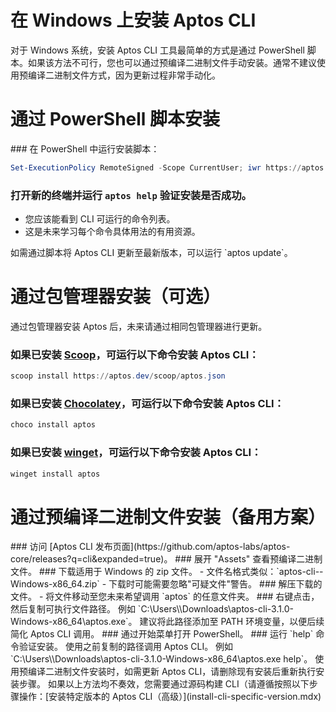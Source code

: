 
# 在 Windows 上安装 Aptos CLI

对于 Windows 系统，安装 Aptos CLI 工具最简单的方式是通过 PowerShell 脚本。如果该方法不可行，您也可以通过预编译二进制文件手动安装。通常不建议使用预编译二进制文件方式，因为更新过程非常手动化。

# 通过 PowerShell 脚本安装
<Steps>
### 在 PowerShell 中运行安装脚本：

   ```powershell filename="Terminal"
   Set-ExecutionPolicy RemoteSigned -Scope CurrentUser; iwr https://aptos.dev/scripts/install_cli.ps1 | iex
   ```

### 打开新的终端并运行 `aptos help` 验证安装是否成功。
   - 您应该能看到 CLI 可运行的命令列表。
   - 这是未来学习每个命令具体用法的有用资源。
</Steps>

<Callout type="info" emoji="ℹ️">
如需通过脚本将 Aptos CLI 更新至最新版本，可以运行 `aptos update`。
</Callout>

# 通过包管理器安装（可选）

<Callout type="info">
通过包管理器安装 Aptos 后，未来请通过相同包管理器进行更新。
</Callout>

### 如果已安装 [Scoop](https://scoop.sh/)，可运行以下命令安装 Aptos CLI：

   ```powershell filename="Terminal"
   scoop install https://aptos.dev/scoop/aptos.json
   ```
### 如果已安装 [Chocolatey](https://chocolatey.org/)，可运行以下命令安装 Aptos CLI：

   ```powershell filename="Terminal"
   choco install aptos
   ```
### 如果已安装 [winget](https://winget.run/)，可运行以下命令安装 Aptos CLI：

   ```powershell filename="Terminal"
   winget install aptos
   ```

# 通过预编译二进制文件安装（备用方案）

<Steps>
### 访问 [Aptos CLI 发布页面](https://github.com/aptos-labs/aptos-core/releases?q=cli&expanded=true)。
### 展开 "Assets" 查看预编译二进制文件。
### 下载适用于 Windows 的 zip 文件。
   - 文件名格式类似：`aptos-cli-<version>-Windows-x86_64.zip`
   - 下载时可能需要忽略"可疑文件"警告。
### 解压下载的文件。
   - 将文件移动至您未来希望调用 `aptos` 的任意文件夹。
### 右键点击，然后复制可执行文件路径。
   例如 `C:\Users\<username>\Downloads\aptos-cli-3.1.0-Windows-x86_64\aptos.exe`。
   <Callout type="info" emoji="ℹ️">
   建议将此路径添加至 PATH 环境变量，以便后续简化 Aptos CLI 调用。
   </Callout>
### 通过开始菜单打开 PowerShell。
### 运行 `help` 命令验证安装。
   使用之前复制的路径调用 Aptos CLI。
   例如 `C:\Users\<username>\Downloads\aptos-cli-3.1.0-Windows-x86_64\aptos.exe help`。
</Steps>

<Callout type="info" emoji="ℹ️">
使用预编译二进制文件安装时，如需更新 Aptos CLI，请删除现有安装后重新执行安装步骤。
</Callout>

<Callout type="warning">
如果以上方法均不奏效，您需要通过源码构建 CLI（请遵循按照以下步骤操作：[安装特定版本的 Aptos CLI（高级）](install-cli-specific-version.mdx)
</Callout>